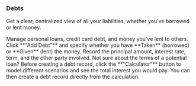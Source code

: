 <a id="planning-debts"></a>
### <Icon name="coins" /> Debts

Get a clear, centralized view of all your liabilities, whether you've borrowed or lent money.

<FeatureLink href="/debts" title="Go to the Debts Page" icon="coins">
  Manage personal loans, credit card debt, and money you've lent to others.
</FeatureLink>

<Step number={1} title="Add a Debt">
  Click **"Add Debt"** and specify whether you have **Taken** (borrowed) or **Given** (lent) the money. Record the principal amount, interest rate, term, and the other party involved.
</Step>

<Alert variant="tip" title="Use the Interest Calculator">
  Not sure about the terms of a potential loan? Before creating a debt record, click the **"Calculator"** button to model different scenarios and see the total interest you would pay. You can then create a debt record directly from the calculation.
</Alert>